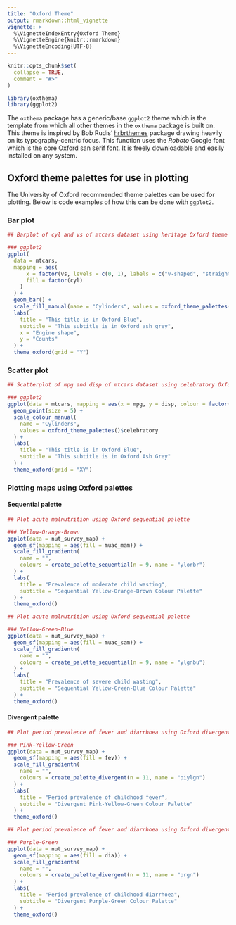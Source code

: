 ```yaml
---
title: "Oxford Theme"
output: rmarkdown::html_vignette
vignette: >
  %\VignetteIndexEntry{Oxford Theme}
  %\VignetteEngine{knitr::rmarkdown}
  %\VignetteEncoding{UTF-8}
---
```


```r
knitr::opts_chunk$set(
  collapse = TRUE,
  comment = "#>"
)
```

```r
library(oxthema)
library(ggplot2)
```

The `oxthema`  package has a generic/base `ggplot2` theme which is the template from which all other themes in the `oxthema` package is built on. This theme is inspired by Bob Rudis' [hrbrthemes](https://github.com/hrbrmstr/hrbrthemes) package drawing heavily on its typography-centric focus. This function uses the *Roboto* Google font which is the core Oxford san serif font. It is freely downloadable and easily installed on any system.

## Oxford theme palettes for use in plotting

The University of Oxford recommended theme palettes can be used for plotting. Below is code examples of how this can be done with `ggplot2`.

### Bar plot

```r
## Barplot of cyl and vs of mtcars dataset using heritage Oxford theme

### ggplot2
ggplot(
  data = mtcars, 
  mapping = aes(
      x = factor(vs, levels = c(0, 1), labels = c("v-shaped", "straight")), 
      fill = factor(cyl)
    )  
  ) +
  geom_bar() +
  scale_fill_manual(name = "Cylinders", values = oxford_theme_palettes()$heritage) +
  labs(
    title = "This title is in Oxford Blue",
    subtitle = "This subtitle is in Oxford ash grey",
    x = "Engine shape",
    y = "Counts"
  ) +
  theme_oxford(grid = "Y")
```

### Scatter plot

```r
## Scatterplot of mpg and disp of mtcars dataset using celebratory Oxford theme

### ggplot2
ggplot(data = mtcars, mapping = aes(x = mpg, y = disp, colour = factor(cyl))) +
  geom_point(size = 5) +
  scale_colour_manual(
    name = "Cylinders", 
    values = oxford_theme_palettes()$celebratory
  ) +
  labs(
    title = "This title is in Oxford Blue",
    subtitle = "This subtitle is in Oxford Ash Grey"
  ) +
  theme_oxford(grid = "XY")
```

### Plotting maps using Oxford palettes

#### Sequential palette

```r
## Plot acute malnutrition using Oxford sequential palette

### Yellow-Orange-Brown
ggplot(data = nut_survey_map) +
  geom_sf(mapping = aes(fill = muac_mam)) +
  scale_fill_gradientn(
    name = "",
    colours = create_palette_sequential(n = 9, name = "ylorbr")
  ) +
  labs(
    title = "Prevalence of moderate child wasting",
    subtitle = "Sequential Yellow-Orange-Brown Colour Palette"
  ) +
  theme_oxford()
```

```r
## Plot acute malnutrition using Oxford sequential palette

### Yellow-Green-Blue
ggplot(data = nut_survey_map) +
  geom_sf(mapping = aes(fill = muac_sam)) +
  scale_fill_gradientn(
    name = "",
    colours = create_palette_sequential(n = 9, name = "ylgnbu")
  ) +
  labs(
    title = "Prevalence of severe child wasting",
    subtitle = "Sequential Yellow-Green-Blue Colour Palette"
  ) +
  theme_oxford()
```

#### Divergent palette

```r
## Plot period prevalence of fever and diarrhoea using Oxford divergent palette

### Pink-Yellow-Green
ggplot(data = nut_survey_map) +
  geom_sf(mapping = aes(fill = fev)) +
  scale_fill_gradientn(
    name = "",
    colours = create_palette_divergent(n = 11, name = "piylgn")
  ) +
  labs(
    title = "Period prevalence of childhood fever",
    subtitle = "Divergent Pink-Yellow-Green Colour Palette"
  ) +
  theme_oxford()
```

```r
## Plot period prevalence of fever and diarrhoea using Oxford divergent palette

### Purple-Green
ggplot(data = nut_survey_map) +
  geom_sf(mapping = aes(fill = dia)) +
  scale_fill_gradientn(
    name = "",
    colours = create_palette_divergent(n = 11, name = "prgn")
  ) +
  labs(
    title = "Period prevalence of childhood diarrhoea",
    subtitle = "Divergent Purple-Green Colour Palette"
  ) +
  theme_oxford()
```

